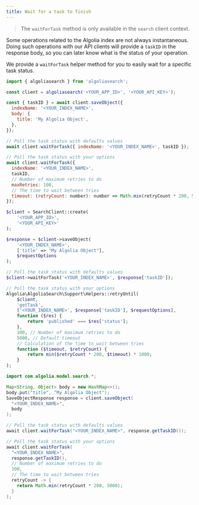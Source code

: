 ```yaml
---
title: Wait for a task to finish
---
```



> The `waitForTask` method is only available in the `search` client context.

Some operations related to the Algolia index are not always instantaneous. Doing such operations with our API clients will provide a `taskID` in the response body, so you can later know what is the status of your operation.

We provide a `waitForTask` helper method for you to easily wait for a specific task status.

<TabsLanguage>
<TabItem value="javascript">

```js
import { algoliasearch } from 'algoliasearch';

const client = algoliasearch('<YOUR_APP_ID>', '<YOUR_API_KEY>');

const { taskID } = await client.saveObject({
  indexName: '<YOUR_INDEX_NAME>',
  body: {
    title: 'My Algolia Object',
  },
});

// Poll the task status with defaults values
await client.waitForTask({ indexName: '<YOUR_INDEX_NAME>', taskID });

// Poll the task status with your options
await client.waitForTask({
  indexName: '<YOUR_INDEX_NAME>',
  taskID,
  // Number of maximum retries to do
  maxRetries: 100,
  // The time to wait between tries
  timeout: (retryCount: number): number => Math.min(retryCount * 200, 5000),
});
```

</TabItem>
<TabItem value="php">

```php
$client = SearchClient::create(
    '<YOUR_APP_ID>',
    '<YOUR_API_KEY>'
);

$response = $client->saveObject(
    '<YOUR_INDEX_NAME>',
    ['title' => "My Algolia Object"],
    $requestOptions
);

// Poll the task status with defaults values
$client->waitForTask('<YOUR_INDEX_NAME>', $response['taskID']);

// Poll the task status with your options
Algolia\AlgoliaSearch\Support\Helpers::retryUntil(
    $client,
    'getTask',
    ['<YOUR_INDEX_NAME>', $response['taskID'], $requestOptions],
    function ($res) {
        return 'published' === $res['status'];
    },
    100, // Number of maximum retries to do
    5000, // Default timeout
    // Calculation of the time to wait between tries
    function ($timeout, $retryCount) {
        return min($retryCount * 200, $timeout) * 1000;
    }
);
```

</TabItem>
<TabItem value="java">

```java
import com.algolia.model.search.*;

Map<String, Object> body = new HashMap<>();
body.put("title", "My Algolia Object");
SaveObjectResponse response = client.saveObject(
  "<YOUR_INDEX_NAME>",
  body
);

// Poll the task status with defaults values
await client.waitForTask("<YOUR_INDEX_NAME>", response.getTaskID());

// Poll the task status with your options
await client.waitForTask(
  "<YOUR_INDEX_NAME>",
  response.getTaskID(),
  // Number of maximum retries to do
  100,
  // The time to wait between tries
  retryCount -> {
    return Math.min(retryCount * 200, 5000);
  }
);
```

</TabItem>
</TabsLanguage>

